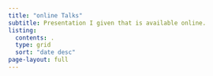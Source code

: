 ```yaml
---
title: "online Talks"
subtitle: Presentation I given that is available online.
listing:
  contents: .
  type: grid
  sort: "date desc"
page-layout: full
---
```

